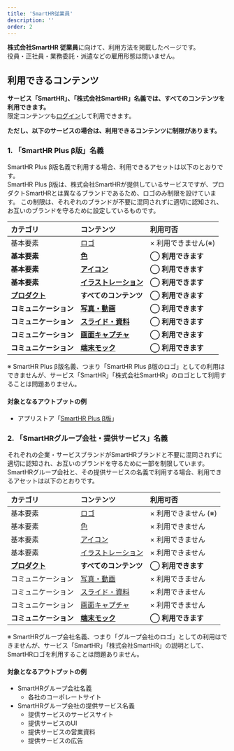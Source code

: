 ```yaml
---
title: 'SmartHR従業員'
description: ''
order: 2
---
```


**株式会社SmartHR 従業員**に向けて、利用方法を掲載したページです。  
役員・正社員・業務委託・派遣などの雇用形態は問いません。

## 利用できるコンテンツ
**サービス「SmartHR」、「株式会社SmartHR」名義では、すべてのコンテンツを利用できます。**  
限定コンテンツも[ログイン](/login/)して利用できます。

**ただし、以下のサービスの場合は、利用できるコンテンツに制限があります。**  

### 1. 「SmartHR Plus β版」名義

SmartHR Plus β版名義で利用する場合、利用できるアセットは以下のとおりです。  
SmartHR Plus β版は、株式会社SmartHRが提供しているサービスですが、プロダクトSmartHRとは異なるブランドであるため、ロゴのみ制限を設けています。
この制限は、それぞれのブランドが不要に混同されずに適切に認知され、お互いのブランドを守るために設定しているものです。

| カテゴリ | コンテンツ | 利用可否 |
| :-- | :-- | :-- |
| 基本要素 | [ロゴ](/basics/logos/) | × 利用できません(※) |
| **基本要素** | **[色](/basics/colors/)** | **<strong>◯ 利用できます</strong>** |
| **基本要素** | **[アイコン](/basics/icons/)** | **<strong>◯ 利用できます</strong>** |
| **基本要素** | **[イラストレーション](/basics/illustration/)** | **<strong>◯ 利用できます</strong>** |
| **[プロダクト](/products/)** | **すべてのコンテンツ** | **<strong>◯ 利用できます</strong>** |
| **コミュニケーション** | **[写真・動画](/communication/photography/)** | **<strong>◯ 利用できます</strong>** |
| **コミュニケーション** | **[スライド・資料](/communication/slides/)** | **<strong>◯ 利用できます</strong>** |
| **コミュニケーション** | **[画面キャプチャ](/communication/capture/)** | **<strong>◯ 利用できます</strong>** |
| **コミュニケーション** | **[端末モック](/communication/mock/)** | **<strong>◯ 利用できます</strong>** |

※ SmartHR Plus β版名義、つまり「SmartHR Plus β版のロゴ」としての利用はできませんが、サービス「SmartHR」「株式会社SmartHR」のロゴとして利用することは問題ありません。

#### 対象となるアウトプットの例
- アプリストア「<a href="https://www.smarthr.plus/" target="_blank">SmartHR Plus β版</a>」

### 2. 「SmartHRグループ会社・提供サービス」名義

それぞれの企業・サービスブランドがSmartHRブランドと不要に混同されずに適切に認知され、お互いのブランドを守るために一部を制限しています。  
SmartHRグループ会社と、その提供サービスの名義で利用する場合、利用できるアセットは以下のとおりです。


| カテゴリ | コンテンツ | 利用可否 |
| :-- | :-- | :-- |
| 基本要素 | [ロゴ](/basics/logos/) | × 利用できません (※) |
| 基本要素 | [色](/basics/colors/) | × 利用できません |
| 基本要素 | [アイコン](/basics/icons/) | × 利用できません |
| 基本要素 | [イラストレーション](/basics/illustration/) | × 利用できません |
| **[プロダクト](/products/)** | **すべてのコンテンツ** | **<strong>◯ 利用できます</strong>** |
| コミュニケーション | [写真・動画](/communication/photography/) | × 利用できません |
| コミュニケーション | [スライド・資料](/communication/slides/) | × 利用できません |
| コミュニケーション | [画面キャプチャ](/communication/capture/) | × 利用できません |
| **コミュニケーション** | **[端末モック](/communication/mock/)** | **<strong>◯ 利用できます</strong>** |

※ SmartHRグループ会社名義、つまり「グループ会社のロゴ」としての利用はできませんが、サービス「SmartHR」「株式会社SmartHR」の説明として、SmartHRロゴを利用することは問題ありません。

#### 対象となるアウトプットの例
- SmartHRグループ会社名義
    - 各社のコーポレートサイト
- SmartHRグループ会社の提供サービス名義
    - 提供サービスのサービスサイト
    - 提供サービスのUI
    - 提供サービスの営業資料
    - 提供サービスの広告


